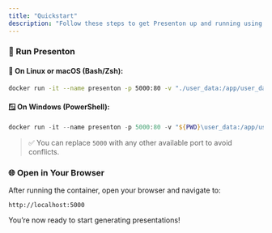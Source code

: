 ```yaml
---
title: "Quickstart"
description: "Follow these steps to get Presenton up and running using Docker"
---
```


### 🚀 Run Presenton

#### 🔧 On Linux or macOS (Bash/Zsh):

```bash
docker run -it --name presenton -p 5000:80 -v "./user_data:/app/user_data" ghcr.io/presenton/presenton:v0.3.0-beta
````

#### 🪟 On Windows (PowerShell):

```powershell
docker run -it --name presenton -p 5000:80 -v "${PWD}\user_data:/app/user_data" ghcr.io/presenton/presenton:v0.3.0-beta
```

> ✅ You can replace `5000` with any other available port to avoid conflicts.


### 🌐 Open in Your Browser

After running the container, open your browser and navigate to:

```
http://localhost:5000
```

You’re now ready to start generating presentations!
